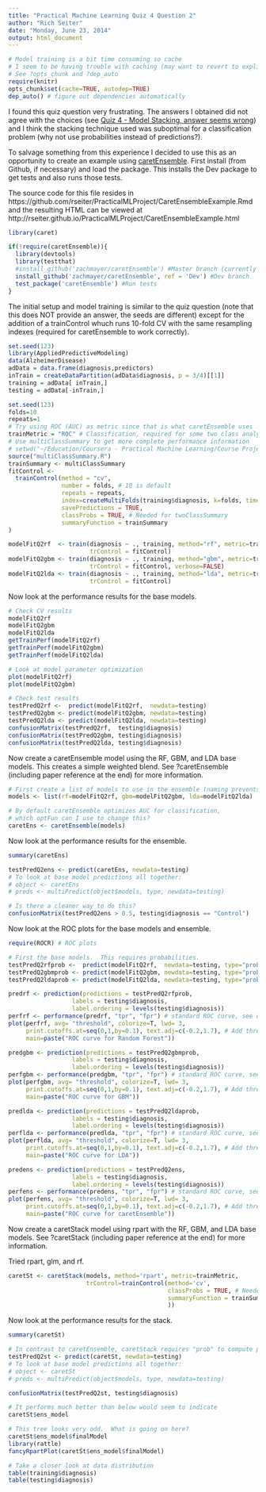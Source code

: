 ```yaml
---
title: "Practical Machine Learning Quiz 4 Question 2"
author: "Rich Seiter"
date: "Monday, June 23, 2014"
output: html_document
---
```


```r
# Model training is a bit time consuming so cache
# I seem to be having trouble with caching (may want to revert to explicit dependencies)
# See ?opts_chunk and ?dep_auto
require(knitr)
opts_chunk$set(cache=TRUE, autodep=TRUE)
dep_auto() # figure out dependencies automatically
```

I found this quiz question very frustrating.  The answers I obtained did not agree with the choices (see [Quiz 4 - Model Stacking, answer seems wrong](https://class.coursera.org/predmachlearn-002/forum/thread?thread_id=137)) and I think the stacking technique used was suboptimal for a classification problem (why not use probabilities instead of predictions?).

To salvage something from this experience I decided to use this as an opportunity to create an example using [caretEnsemble](https://github.com/zachmayer/caretEnsemble).  First install (from Github, if necessary) and load the package.  This installs the Dev package to get tests and also runs those tests.

The source code for this file resides in https://github.com/rseiter/PracticalMLProject/CaretEnsembleExample.Rmd and the resulting HTML can be viewed at http://rseiter.github.io/PracticalMLProject/CaretEnsembleExample.html

```r
library(caret)

if(!require(caretEnsemble)){
  library(devtools)
  library(testthat)
  #install_github('zachmayer/caretEnsemble') #Master branch (currently has no tests)
  install_github('zachmayer/caretEnsemble', ref = 'Dev') #Dev branch
  test_package('caretEnsemble') #Run tests
}
```

The initial setup and model training is similar to the quiz question (note that this does NOT provide an answer, the seeds are different) except for the addition of a trainControl whuch runs 10-fold CV with the same resampling indexes (required for caretEnsemble to work correctly).

```r
set.seed(123)
library(AppliedPredictiveModeling)
data(AlzheimerDisease)
adData = data.frame(diagnosis,predictors)
inTrain = createDataPartition(adData$diagnosis, p = 3/4)[[1]]
training = adData[ inTrain,]
testing = adData[-inTrain,]

set.seed(123)
folds=10
repeats=1
# Try using ROC (AUC) as metric since that is what caretEnsemble uses
trainMetric = "ROC" # Classification, required for some two class analyses
# Use multiClassSummary to get more complete performance information
# setwd("~/Education/Coursera - Practical Machine Learning/Course Project/PracticalMLProject")
source("multiClassSummary.R")
trainSummary <- multiClassSummary
fitControl <-
  trainControl(method = "cv",
               number = folds, # 10 is default
               repeats = repeats,
               index=createMultiFolds(training$diagnosis, k=folds, times=repeats), # For caretEnsemble, make the resampling indexes all the same.
               savePredictions = TRUE,
               classProbs = TRUE, # Needed for twoClassSummary
               summaryFunction = trainSummary
)

modelFitQ2rf  <- train(diagnosis ~ ., training, method="rf", metric=trainMetric,
                       trControl = fitControl)
modelFitQ2gbm <- train(diagnosis ~ ., training, method="gbm", metric=trainMetric,
                       trControl = fitControl, verbose=FALSE)
modelFitQ2lda <- train(diagnosis ~ ., training, method="lda", metric=trainMetric,
                       trControl = fitControl)
```

Now look at the performance results for the base models.

```r
# Check CV results
modelFitQ2rf
modelFitQ2gbm
modelFitQ2lda
getTrainPerf(modelFitQ2rf)
getTrainPerf(modelFitQ2gbm)
getTrainPerf(modelFitQ2lda)

# Look at model parameter optimization
plot(modelFitQ2rf)
plot(modelFitQ2gbm)

# Check test results
testPredQ2rf <-  predict(modelFitQ2rf,  newdata=testing)
testPredQ2gbm <- predict(modelFitQ2gbm, newdata=testing)
testPredQ2lda <- predict(modelFitQ2lda, newdata=testing)
confusionMatrix(testPredQ2rf,  testing$diagnosis)
confusionMatrix(testPredQ2gbm, testing$diagnosis)
confusionMatrix(testPredQ2lda, testing$diagnosis)
```

Now create a caretEnsemble model using the RF, GBM, and LDA base models.  This creates a simple weighted blend.  See ?caretEnsemble (including paper reference at the end) for more information.

```r
# First create a list of models to use in the ensemble (naming prevents later errors)
models <- list(rf=modelFitQ2rf, gbm=modelFitQ2gbm, lda=modelFitQ2lda)

# By default caretEnsemble optimizes AUC for classification,
# which optFun can I use to change this?
caretEns <- caretEnsemble(models)
```

Now look at the performance results for the ensemble.

```r
summary(caretEns)

testPredQ2ens <- predict(caretEns, newdata=testing)
# To look at base model predictions all together:
# object <- caretEns
# preds <- multiPredict(object$models, type, newdata=testing)

# Is there a cleaner way to do this?
confusionMatrix(testPredQ2ens > 0.5, testing$diagnosis == "Control")
```

Now look at the ROC plots for the base models and ensemble.

```r
require(ROCR) # ROC plots

# First the base models.  This requires probabilities.
testPredQ2rfprob <-  predict(modelFitQ2rf,  newdata=testing, type="prob")[2]
testPredQ2gbmprob <- predict(modelFitQ2gbm, newdata=testing, type="prob")[2]
testPredQ2ldaprob <- predict(modelFitQ2lda, newdata=testing, type="prob")[2]

predrf <- prediction(predictions = testPredQ2rfprob,
                  labels = testing$diagnosis,
                  label.ordering = levels(testing$diagnosis))
perfrf <- performance(predrf, "tpr", "fpr") # standard ROC curve, see demo for more
plot(perfrf, avg= "threshold", colorize=T, lwd= 3,
     print.cutoffs.at=seq(0,1,by=0.1), text.adj=c(-0.2,1.7), # Add threshold values
     main=paste("ROC curve for Random Forest"))

predgbm <- prediction(predictions = testPredQ2gbmprob,
                  labels = testing$diagnosis,
                  label.ordering = levels(testing$diagnosis))
perfgbm <- performance(predgbm, "tpr", "fpr") # standard ROC curve, see demo for more
plot(perfgbm, avg= "threshold", colorize=T, lwd= 3,
     print.cutoffs.at=seq(0,1,by=0.1), text.adj=c(-0.2,1.7), # Add threshold values
     main=paste("ROC curve for GBM"))

predlda <- prediction(predictions = testPredQ2ldaprob,
                  labels = testing$diagnosis,
                  label.ordering = levels(testing$diagnosis))
perflda <- performance(predlda, "tpr", "fpr") # standard ROC curve, see demo for more
plot(perflda, avg= "threshold", colorize=T, lwd= 3,
     print.cutoffs.at=seq(0,1,by=0.1), text.adj=c(-0.2,1.7), # Add threshold values
     main=paste("ROC curve for LDA"))

predens <- prediction(predictions = testPredQ2ens,
                  labels = testing$diagnosis,
                  label.ordering = levels(testing$diagnosis))
perfens <- performance(predens, "tpr", "fpr") # standard ROC curve, see demo for more
plot(perfens, avg= "threshold", colorize=T, lwd= 3,
     print.cutoffs.at=seq(0,1,by=0.1), text.adj=c(-0.2,1.7), # Add threshold values
     main=paste("ROC curve for caretEnsemble"))
```

Now create a caretStack model using rpart with the RF, GBM, and LDA base models.  See ?caretStack (including paper reference at the end) for more information.

Tried rpart, glm, and rf.

```r
caretSt <- caretStack(models, method='rpart', metric=trainMetric,
                      trControl=trainControl(method='cv',
                                             classProbs = TRUE, # Needed for twoClassSummary
                                             summaryFunction = trainSummary
                                             ))
```

Now look at the performance results for the stack.

```r
summary(caretSt)

# In contrast to caretEnsemble, caretStack requires "prob" to compute probabilities
testPredQ2st <- predict(caretSt, newdata=testing)
# To look at base model predictions all together:
# object <- caretSt
# preds <- multiPredict(object$models, type, newdata=testing)

confusionMatrix(testPredQ2st, testing$diagnosis)

# It performs much better than below would seem to indicate
caretSt$ens_model

# This tree looks very odd.  What is going on here?
caretSt$ens_model$finalModel
library(rattle)
fancyRpartPlot(caretSt$ens_model$finalModel)

# Take a closer look at data distribution
table(training$diagnosis)
table(testing$diagnosis)
```
